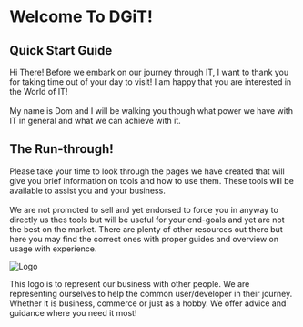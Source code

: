 
# Welcome To DGiT!

## Quick Start Guide

Hi There! Before we embark on our journey through IT, I want to thank you for taking time out of your day to visit!
I am happy that you are interested in the World of IT! 
<br></br>
My name is Dom and I will be walking you though what power we have with IT in general and what we can achieve with it.

## The Run-through!

Please take your time to look through the pages we have created that will give you brief information on tools and how to
use them. These tools will be available to assist you and your business.
<br></br>
We are not promoted to sell and yet endorsed to force you in anyway to directly us thes tools but will be useful for your end-goals and yet
are not the best on the market. There are plenty of other resources out there but here you may find the correct ones with proper
guides and overview on usage with experience.

<Bleed>![Logo](https://i.imgur.com/Q68w3NU.png)</Bleed>

This logo is to represent our business with other people. We are representing ourselves to help the common user/developer
in their journey. Whether it is business, commerce or just as a hobby. We offer advice and guidance where you need it most!
